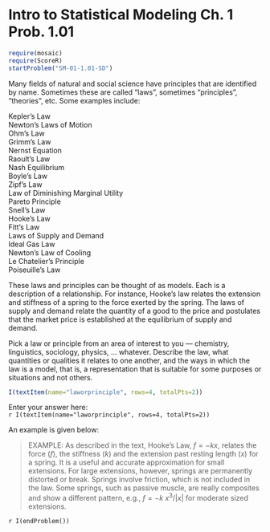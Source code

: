 Intro to Statistical Modeling Ch. 1 Prob. 1.01
========================================================
```r
require(mosaic)
require(ScoreR)
startProblem("SM-01-1.01-SD")
```

Many fields of natural and social science have principles that are identified by name.  Sometimes these are called "laws", sometimes "principles", "theories", etc.  Some examples include:

Kepler's Law      
Newton's Laws of Motion      
Ohm's Law      
Grimm's Law      
Nernst Equation     
Raoult's Law      
Nash Equilibrium      
Boyle's Law     
Zipf's Law      
Law of Diminishing Marginal Utility      
Pareto Principle           
Snell's Law      
Hooke's Law      
Fitt's Law     
Laws of Supply and Demand      
Ideal Gas Law      
Newton's Law of Cooling          
Le Chatelier's Principle      
Poiseuille's Law      

These laws and principles can be thought of as models.  Each is a
description of a relationship.  For instance, Hooke's law relates the extension and stiffness of a spring to the force exerted by the spring.  The laws of supply and demand relate the quantity of a good to the price and postulates that the market price is established at the equilibrium of supply and demand.

Pick a law or principle from an area of interest to you --- chemistry, linguistics, sociology, physics, ... whatever.  Describe the law, what quantities or qualities it relates to one another, and the ways in which the law is a model, that is, a representation that is suitable for some purposes or situations and not others.

```r
I(textItem(name="laworprinciple", rows=4, totalPts=2))
```

Enter your answer here:      
`r I(textItem(name="laworprinciple", rows=4, totalPts=2))`

An example is given below:

>EXAMPLE: As described in the text, Hooke's Law, $f = -k x$, relates the force ($f$), the stiffness ($k$) and the extension past resting length ($x$) for a spring.  It is a useful and accurate approximation for small extensions.  For large extensions, however, springs are permanently distorted or break.  Springs involve friction, which is not included in the law.  Some springs, such as passive muscle, are really composites and show a different pattern, e.g., $f = -  k \ {x^3} / {|x|}$ for moderate sized extensions.

`r I(endProblem())`
